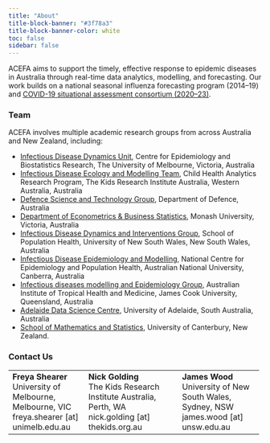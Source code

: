 ```yaml
---
title: "About"
title-block-banner: "#3f78a3"
title-block-banner-color: white
toc: false
sidebar: false
---
```


ACEFA aims to support the timely, effective response to epidemic diseases in Australia through real-time data analytics, modelling, and forecasting. Our work builds on a national seasonal influenza forecasting program (2014–19) and [COVID-19 situational assessment consortium (2020–23)](https://doi.org/10.26188/24845328.v1).

### Team

ACEFA involves multiple academic research groups from across Australia and New Zealand, including:

* [Infectious Disease Dynamics Unit](https://mspgh.unimelb.edu.au/research-groups/centre-for-epidemiology-and-biostatistics-research/infectious-disease-dynamics), Centre for Epidemiology and Biostatistics Research, The University of Melbourne, Victoria, Australia
* [Infectious Disease Ecology and Modelling Team](https://www.thekids.org.au/our-research/brain-and-behaviour/child-health-analytics-research-program/infectious-disease-ecology-and-modelling/), Child Health Analytics Research Program, The Kids Research Institute Australia, Western Australia, Australia
* [Defence Science and Technology Group](https://www.dst.defence.gov.au/), Department of Defence, Australia 
* [Department of Econometrics & Business Statistics](https://www.monash.edu/business/ebs/), Monash University, Victoria, Australia
* [Infectious Disease Dynamics and Interventions Group](https://www.unsw.edu.au/medicine-health/our-schools/population-health/research/research-programs-projects/infectious-disease-dynamics-and-interventions), School of Population Health, University of New South Wales, New South Wales, Australia
* [Infectious Disease Epidemiology and Modelling](https://nceph.anu.edu.au/research/groups/infectious-disease-epidemiology-and-modelling), National Centre for Epidemiology and Population Health, Australian National University, Canberra, Australia
* [Infectious diseases modelling and Epidemiology Group](https://www.aithm.jcu.edu.au/professor-emma-mcbryde/), Australian Institute of Tropical Health and Medicine, James Cook University, Queensland, Australia
* [Adelaide Data Science Centre](https://set.adelaide.edu.au/adelaide-data-science-centre/), University of Adelaide, South Australia, Australia
* [School of Mathematics and Statistics](https://www.canterbury.ac.nz/study/academic-study/engineering/schools-and-departments-engineering-forestry-product-design/school-of-mathematics-and-statistics), University of Canterbury, New Zealand.
 

### Contact Us

+-----------------------------------------+---------------------------------------------------+--------------------------------------------+
| **Freya Shearer** \                     | **Nick Golding** \                                | **James Wood** \                           |
| University of Melbourne, Melbourne, VIC\| The Kids Research Institute Australia, Perth, WA \| University of New South Wales, Sydney, NSW\|
| freya.shearer [at] unimelb.edu.au       | nick.golding [at] thekids.org.au                  | james.wood [at] unsw.edu.au                | 
+-----------------------------------------+---------------------------------------------------+--------------------------------------------+


